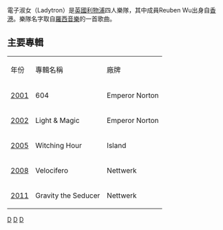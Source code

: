 {{藝人
| 姓名 = 電子淑女
| 類型 = 樂隊
| Img                 =    Ladytron live in London 2011.jpg
| Img_capt            =  電子淑女 2011年的一次演出
| 出生地點 = {{GBR}}[[利物浦|利物浦]]
| Img_size            = 250
| 樂器 = 
| 音樂類型 = Electroclash<br /> Synthpop<br /> Dream Pop
| 活躍年代 = 1999年至今
| 唱片公司 = Universal
| 網站 = http://www.ladytron.com/ Official Site
| 現任成員 = Helen Marnie<br />Daniel Hunt<br />Mira Aroyo<br />Reuben Wu
}}

電子淑女（Ladytron）是[[英國|英國]][[利物浦|利物浦]]四人樂隊，其中成員Reuben Wu出身自[[香港|香港]]。樂隊名字取自[[羅西音樂|羅西音樂]]的一首歌曲。

== 主要專輯 ==
{|class=wikitable 
|年份
|專輯名稱
|廠牌
|- 
| [[2001年音樂|2001]] || 604 || Emperor Norton
|- 
| [[2002年音樂|2002]] || Light & Magic || Emperor Norton
|- 
| [[2005年音樂|2005]] || Witching Hour || Island
|-
| [[2008年音樂|2008]] || Velocifero || Nettwerk
|-
| [[2011年音樂|2011]] || Gravity the Seducer || Nettwerk
|}
{{Authority control}}
{{band-stub}}

[[Category:英國電子音樂團體|D]]
[[Category:流行電音團體|D]]
[[Category:混音師|D]]